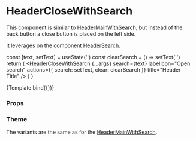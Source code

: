 
<Meta
  title="Components/Header/HeaderCloseWithSearch"
  component={HeaderCloseWithSearch}
/>

# HeaderCloseWithSearch

This component is similar to [HeaderMainWithSearch](http://localhost:4000/?path=/docs/components-header-headermainwithsearch--default-story), but instead of the back button a close button is placed on the left side.

It leverages on the component [HeaderSearch](/docs/components-header-headersearch--default-story).

  const [text, setText] = useState('')
  const clearSearch = () => setText('')
  return (
    <MenuProvider>
      <HeaderCloseWithSearch
        {...args}
        search={text}
        labelIcon="Open search"
        actions={{ search: setText, clear: clearSearch }}
        title="Header Title"
      />
    </MenuProvider>
  )
}

<Canvas>
  <Story name="Default">{Template.bind({})}</Story>
</Canvas>

### Props

<ArgsTable story="Default" />

### Theme

The variants are the same as for the [HeaderMainWithSearch](http://localhost:4000/?path=/docs/components-header-headermainwithsearch--default-story#theme).
